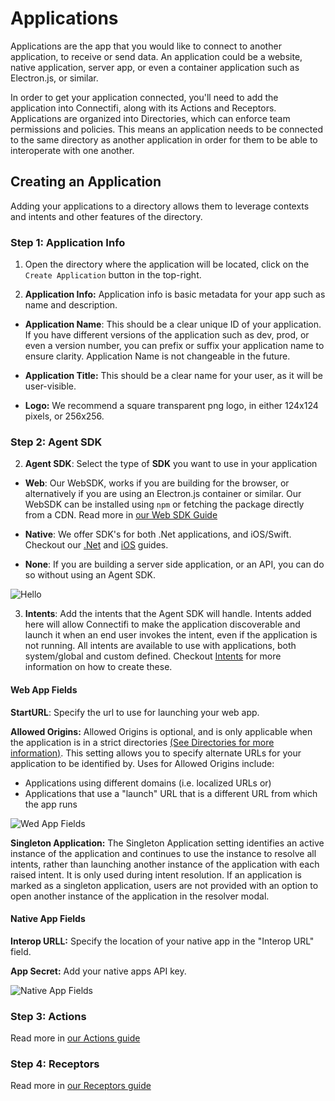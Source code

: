 # Applications

Applications are the app that you would like to connect to another application, to receive or send data. An application could be a website, native application, server app, or even a container application such as Electron.js, or similar.

In order to get your application connected, you'll need to add the application into Connectifi, along with its Actions and Receptors. Applications are organized into Directories, which can enforce team permissions and policies. This means an application needs to be connected to the same directory as another application in order for them to be able to interoperate with one another. 

## Creating an Application

Adding your applications to a directory allows them to leverage contexts and intents and other features of the directory.

### Step 1: Application Info

1. Open the directory where the application will be located, click on the `Create Application` button in the top-right.

2. **Application Info:** Application info is basic metadata for your app such as name and description. 

-  **Application Name**: This should be a clear unique ID of your application. If you have different versions of the application such as dev, prod, or even a version number, you can prefix or suffix your application name to ensure clarity. Application Name is not changeable in the future.

- **Application Title:** This should be a clear name for your user, as it will be user-visible.

- **Logo:** We recommend a square transparent png logo, in either 124x124 pixels, or 256x256. 


### Step 2: Agent SDK

2. **Agent SDK**: Select the type of **SDK** you want to use in your application

- **Web**: Our WebSDK, works if you are building for the browser, or alternatively if you are using an Electron.js container or similar. Our WebSDK can be installed using `npm` or fetching the package directly from a CDN. Read more in [our Web SDK Guide](/SDK/Web)

- **Native**: We offer SDK's for both .Net applications, and iOS/Swift. Checkout our [.Net](/SDK/DotNet) and [iOS](/SDK/iOS) guides. 

- **None**: If you are building a server side application, or an API, you can do so without using an Agent SDK. 

![Hello](../public/application/choose_type.png)

3. **Intents**: Add the intents that the Agent SDK will handle.  Intents added here will allow Connectifi to make the application discoverable and launch it when an end user invokes the intent, even if the application is not running.  All intents are available to use with applications, both system/global and custom defined. Checkout [Intents](/Intents) for more information on how to create these.



#### Web App Fields


**StartURL**: Specify the url to use for launching your web app.

**Allowed Origins:** Allowed Origins is optional, and is only applicable when the application is in a strict directories [(See Directories for more information)](/Directories). This setting allows you to specify alternate URLs for your application to be identified by. Uses for Allowed Origins include:

- Applications using different domains (i.e. localized URLs or)
- Applications that use a "launch" URL that is a different URL from which the app runs

![Wed App Fields](../public/application/create_application_web_fields.png)


**Singleton Application:** The Singleton Application setting identifies an active instance of the application and continues to use the instance to resolve all intents, rather than launching another instance of the application with each raised intent. It is only used during intent resolution. If an application is marked as a singleton application, users are not provided with an option to open another instance of the application in the resolver modal.


#### Native App Fields

**Interop URLL:** Specify the location of your native app in the "Interop URL" field.

**App Secret:** Add your native apps API key.

![Native App Fields](../public/application/create_application_native_fields.png)

### Step 3: Actions

Read more in [our Actions guide](/Actions/Actions)

### Step 4: Receptors

Read more in [our Receptors guide](/Receptors/Receptors)

